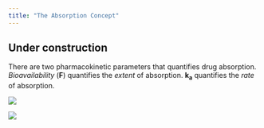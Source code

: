 ```yaml
---
title: "The Absorption Concept"
---
```


:::{.callout-caution}
# Under construction
:::

There are two pharmacokinetic parameters that quantifies drug absorption.
*Bioavailability* (**F**) quantifies the *extent* of absorption.
**k~a~** quantifies the *rate* of absorption.

![](images/absorption.png){#fig-absorption}

![](images/enterohepatic-recirculation.png){#fig-enterohepatic-recirculation}
